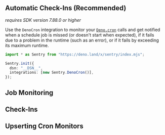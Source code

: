 ## Automatic Check-Ins (Recommended)

_requires SDK version 7.88.0 or higher_

Use the `DenoCron` integration to monitor your [`Deno.cron`](https://deno.com/blog/cron) calls and get notified when a schedule job is missed (or doesn't start when expected), if it fails due to a problem in the runtime (such as an error), or if it fails by exceeding its maximum runtime.

```ts
import * as Sentry from "https://deno.land/x/sentry/index.mjs";

Sentry.init({
  dsn: "__DSN__",
  integrations: [new Sentry.DenoCron()],
});
```

## Job Monitoring

<Include name="javascript-crons-job-monitoring.mdx" />

## Check-Ins

<Include name="javascript-crons-checkins.mdx" />

## Upserting Cron Monitors

<Include name="javascript-crons-upsert.mdx" />
